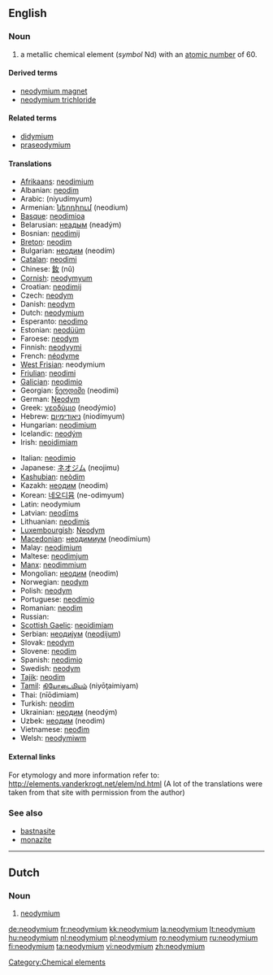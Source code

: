 ==English==

{{elements|Nd|praseodymium|Pr|promethium|Pm}}

===Noun===
{{en-noun|-}}
{{wikipedia}}

# a metallic chemical element (''symbol'' Nd) with an [[atomic number]] of 60.

====Derived terms====
* [[neodymium magnet]]
* [[neodymium trichloride]]

====Related terms====
* [[didymium]]
* [[praseodymium]]

====Translations====
{{trans-top|chemical element}}
* [[Afrikaans]]: [[neodimium]]
* Albanian: [[neodim]]
* Arabic: {{Arab|[[نيوديميوم]]}} (niyudímyum) {{m}}
* Armenian: [[նեոդիում]] (neodium)
* [[Basque]]: [[neodimioa]]
* Belarusian: [[неадым]] (neadým) {{m}}
* Bosnian: [[neodimij]]
* [[Breton]]: [[neodim]]
* Bulgarian: [[неодим]] (neodím) {{m}}
* [[Catalan]]: [[neodimi]]
* Chinese: [[釹]] (nǔ)
* [[Cornish]]: [[neodymyum]]
* Croatian: [[neodimij]]
* Czech: [[neodym]]
* Danish: [[neodym]]
* Dutch: [[neodymium#Dutch|neodymium]] {{n}}
* Esperanto: [[neodimo]]
* Estonian: [[neodüüm]]
* Faroese: [[neodym]]
* Finnish: [[neodyymi]]
* French: [[néodyme]] {{m}}
* [[West Frisian]]: neodymium
* [[Friulian]]: [[neodimi]]
* [[Galician]]: [[neodimio]]
* Georgian: [[ნეოდიმი]] (neodimi)
* German: [[Neodym]] {{n}}
* Greek: [[νεοδύμιο]] (neodýmio) {{n}}
* Hebrew: [[ניאודימיום]] (niodímyum)
* Hungarian: [[neodimium]]
* Icelandic: [[neodým]]
* Irish: [[neoidimiam]]
{{trans-mid}}
* Italian: [[neodimio]] {{m}}
* Japanese: [[ネオジム]] (neojimu)
* [[Kashubian]]: [[neòdim]]
* Kazakh: [[неодим]] (neodim)
* Korean: [[네오디뮴]] (ne-odimyum)
* Latin: neodymium
* Latvian: [[neodīms]]
* Lithuanian: [[neodimis]]
* [[Luxembourgish]]: [[Neodym]]
* [[Macedonian]]: [[неодимиум]] (neodímium) {{m}}
* Malay: [[neodimium]]
* Maltese: [[neodimjum]]
* [[Manx]]: [[neodimmium]]
* Mongolian: [[неодим]] (neodim)
* Norwegian: [[neodym]]
* Polish: [[neodym]] {{m}}
* Portuguese: [[neodímio]] {{m}}
* Romanian: [[neodim]] {{n}}
* Russian: {{t+ru|неодим|tr=neodím|m}}
* [[Scottish Gaelic]]: [[neoidimiam]]
* Serbian: [[неодиjум]] ([[neodijum]]) {{m}}
* Slovak: [[neodym]]
* Slovene: [[neodim]]
* Spanish: [[neodimio]] {{m}}
* Swedish: [[neodym]] {{n}}
* [[Tajik]]: [[neodim]]
* [[Tamil]]: [[நியோடைமியம்]] (niyōţaimiyam)
* Thai: {{Thai|[[นีโอดิเมียม]]}} (nīōdimiam)
* Turkish: [[neodim]]
* Ukrainian: [[неодим]] (neodým) {{m}}
* Uzbek: [[неодим]] (neodim)
* Vietnamese: [[neođim]]
* Welsh: [[neodymiwm]]
{{trans-bottom}}

====External links====
For etymology and more information refer to:
http://elements.vanderkrogt.net/elem/nd.html
(A lot of the translations were taken from that site with permission from the author)

===See also===
* [[bastnasite]]
* [[monazite]]

[[Category:Chemical elements]]

----

==Dutch==
{{wikipedia|lang=nl}}

===Noun===
{{infl|nl|noun|g=n}}

# {{chemical element|lang=nl}} [[neodymium#English|neodymium]]

[[de:neodymium]]
[[fr:neodymium]]
[[kk:neodymium]]
[[la:neodymium]]
[[lt:neodymium]]
[[hu:neodymium]]
[[nl:neodymium]]
[[pl:neodymium]]
[[ro:neodymium]]
[[ru:neodymium]]
[[fi:neodymium]]
[[ta:neodymium]]
[[vi:neodymium]]
[[zh:neodymium]]